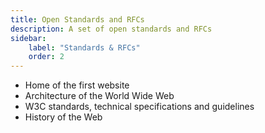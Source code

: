 ```yaml
---
title: Open Standards and RFCs
description: A set of open standards and RFCs
sidebar:
    label: "Standards & RFCs"
    order: 2
---
```


- <LinkOut href="https://info.cern.ch/">Home of the first website</LinkOut>
- <LinkOut href="https://www.w3.org/TR/webarch/">Architecture of the World Wide Web</LinkOut>
- <LinkOut href="https://www.w3.org/TR/">W3C standards, technical specifications and guidelines</LinkOut>
- <LinkOut href="https://webfoundation.org/about/vision/history-of-the-web/">History of the Web</LinkOut>

